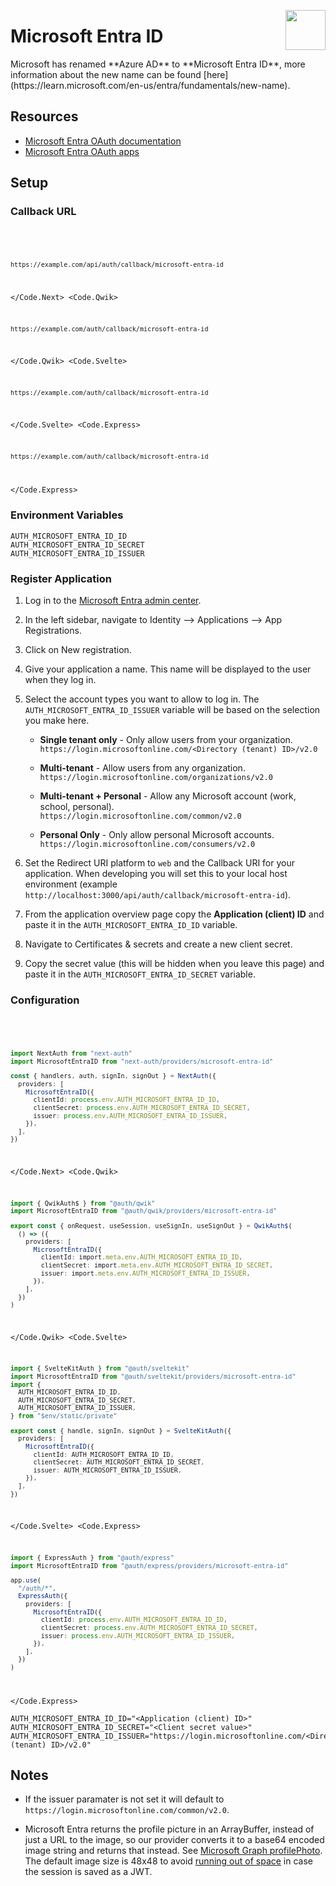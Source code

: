 
<img
  align="right"
  src="/img/providers/microsoft-entra-id.svg"
  height="64"
  width="64"
/>

# Microsoft Entra ID

<Callout>
  Microsoft has renamed **Azure AD** to **Microsoft Entra ID**, more information
  about the new name can be found
  [here](https://learn.microsoft.com/en-us/entra/fundamentals/new-name).
</Callout>

## Resources

- [Microsoft Entra OAuth documentation](https://learn.microsoft.com/en-us/entra/identity-platform/v2-oauth2-auth-code-flow)
- [Microsoft Entra OAuth apps](https://learn.microsoft.com/en-us/entra/identity-platform/quickstart-register-app)

## Setup

### Callback URL

<Code>
  <Code.Next>

```bash
https://example.com/api/auth/callback/microsoft-entra-id
```

  </Code.Next>
  <Code.Qwik>

```bash
https://example.com/auth/callback/microsoft-entra-id
```

  </Code.Qwik>
  <Code.Svelte>

```bash
https://example.com/auth/callback/microsoft-entra-id
```

  </Code.Svelte>
  <Code.Express>

```bash
https://example.com/auth/callback/microsoft-entra-id
```

  </Code.Express>
</Code>

### Environment Variables

```
AUTH_MICROSOFT_ENTRA_ID_ID
AUTH_MICROSOFT_ENTRA_ID_SECRET
AUTH_MICROSOFT_ENTRA_ID_ISSUER
```

### Register Application

1. Log in to the [Microsoft Entra admin center](https://entra.microsoft.com/).

2. In the left sidebar, navigate to Identity --> Applications --> App
   Registrations.

3. Click on New registration.

4. Give your application a name. This name will be displayed to the user when
   they log in.

5. Select the account types you want to allow to log in. The
   `AUTH_MICROSOFT_ENTRA_ID_ISSUER` variable will be based on the selection you
   make here.

   - **Single tenant only** - Only allow users from your organization.<br />
     `https://login.microsoftonline.com/<Directory (tenant) ID>/v2.0`

   - **Multi-tenant** - Allow users from any organization.<br />
     `https://login.microsoftonline.com/organizations/v2.0`

   - **Multi-tenant + Personal** - Allow any Microsoft account (work, school,
     personal).<br />
     `https://login.microsoftonline.com/common/v2.0`

   - **Personal Only** - Only allow personal Microsoft accounts.<br />
     `https://login.microsoftonline.com/consumers/v2.0`

6. Set the Redirect URI platform to `web` and the Callback URI for your
   application. When developing you will set this to your local host
   environment
   (example `http://localhost:3000/api/auth/callback/microsoft-entra-id`).

7. From the application overview page copy the **Application (client) ID** and
   paste it in the `AUTH_MICROSOFT_ENTRA_ID_ID` variable.

8. Navigate to Certificates & secrets and create a new client secret.

9. Copy the secret value (this will be hidden when you leave this page) and
   paste it in the `AUTH_MICROSOFT_ENTRA_ID_SECRET` variable.

### Configuration

<Code>
  <Code.Next>

```ts filename="/auth.ts"
import NextAuth from "next-auth"
import MicrosoftEntraID from "next-auth/providers/microsoft-entra-id"

const { handlers, auth, signIn, signOut } = NextAuth({
  providers: [
    MicrosoftEntraID({
      clientId: process.env.AUTH_MICROSOFT_ENTRA_ID_ID,
      clientSecret: process.env.AUTH_MICROSOFT_ENTRA_ID_SECRET,
      issuer: process.env.AUTH_MICROSOFT_ENTRA_ID_ISSUER,
    }),
  ],
})
```

  </Code.Next>
  <Code.Qwik>
  
```ts filename="/src/routes/plugin@auth.ts"
import { QwikAuth$ } from "@auth/qwik"
import MicrosoftEntraID from "@auth/qwik/providers/microsoft-entra-id"

export const { onRequest, useSession, useSignIn, useSignOut } = QwikAuth$(
  () => ({
    providers: [
      MicrosoftEntraID({
        clientId: import.meta.env.AUTH_MICROSOFT_ENTRA_ID_ID,
        clientSecret: import.meta.env.AUTH_MICROSOFT_ENTRA_ID_SECRET,
        issuer: import.meta.env.AUTH_MICROSOFT_ENTRA_ID_ISSUER,
      }),
    ],
  })
)
```

  </Code.Qwik>
  <Code.Svelte>

```ts filename="/src/auth.ts"
import { SvelteKitAuth } from "@auth/sveltekit"
import MicrosoftEntraID from "@auth/sveltekit/providers/microsoft-entra-id"
import {
  AUTH_MICROSOFT_ENTRA_ID_ID,
  AUTH_MICROSOFT_ENTRA_ID_SECRET,
  AUTH_MICROSOFT_ENTRA_ID_ISSUER,
} from "$env/static/private"

export const { handle, signIn, signOut } = SvelteKitAuth({
  providers: [
    MicrosoftEntraID({
      clientId: AUTH_MICROSOFT_ENTRA_ID_ID,
      clientSecret: AUTH_MICROSOFT_ENTRA_ID_SECRET,
      issuer: AUTH_MICROSOFT_ENTRA_ID_ISSUER,
    }),
  ],
})
```

  </Code.Svelte>
  <Code.Express>

```ts filename="/src/app.ts"
import { ExpressAuth } from "@auth/express"
import MicrosoftEntraID from "@auth/express/providers/microsoft-entra-id"

app.use(
  "/auth/*",
  ExpressAuth({
    providers: [
      MicrosoftEntraID({
        clientId: process.env.AUTH_MICROSOFT_ENTRA_ID_ID,
        clientSecret: process.env.AUTH_MICROSOFT_ENTRA_ID_SECRET,
        issuer: process.env.AUTH_MICROSOFT_ENTRA_ID_ISSUER,
      }),
    ],
  })
)
```

  </Code.Express>
</Code>

```env filename=".env.local"
AUTH_MICROSOFT_ENTRA_ID_ID="<Application (client) ID>"
AUTH_MICROSOFT_ENTRA_ID_SECRET="<Client secret value>"
AUTH_MICROSOFT_ENTRA_ID_ISSUER="https://login.microsoftonline.com/<Directory (tenant) ID>/v2.0"
```

## Notes

- If the issuer paramater is not set it will default to
  `https://login.microsoftonline.com/common/v2.0`.

- Microsoft Entra returns the profile picture in an ArrayBuffer, instead of
  just a URL to the image, so our provider converts it to a base64 encoded
  image string and returns that instead. See
  [Microsoft Graph profilePhoto](https://learn.microsoft.com/en-us/graph/api/profilephoto-get?view=graph-rest-1.0&tabs=http#examples).
  The default image size is 48x48 to avoid
  [running out of space](https://next-auth.js.org/faq#json-web-tokens) in case
  the session is saved as a JWT.
